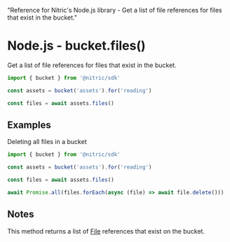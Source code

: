   "Reference for Nitric's Node.js library - Get a list of file references for files that exist in the bucket."

# Node.js - bucket.files()

Get a list of file references for files that exist in the bucket.

```javascript
import { bucket } from '@nitric/sdk'

const assets = bucket('assets').for('reading')

const files = await assets.files()
```

## Examples

Deleting all files in a bucket

```javascript
import { bucket } from '@nitric/sdk'

const assets = bucket('assets').for('reading')

const files = await assets.files()

await Promise.all(files.forEach(async (file) => await file.delete()))
```

## Notes

This method returns a list of [File](./bucket-file) references that exist on the bucket.
